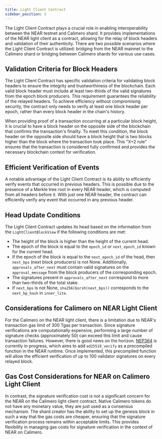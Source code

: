 ```yaml
---
title: Light Client Contract
sidebar_position: 3
---
```


The Light Client Contract plays a crucial role in enabling interoperability between the NEAR testnet and Calimero shard. It provides implementations of the NEAR light client as a contract, allowing for the relay of block headers and validation of their authenticity. There are two possible scenarios where the Light Client Contract is utilized: bridging from the NEAR mainnet to the Calimero shard or bridging between Calimero shards for various use cases. 

## Validation Criteria for Block Headers

The Light Client Contract has specific validation criteria for validating block headers to ensure the integrity and trustworthiness of the blockchain. Each valid block header must include at least two-thirds of the valid signatures from the epoch block producers. This requirement guarantees the reliability of the relayed headers. To achieve efficiency without compromising security, the contract only needs to verify at least one block header per epoch, rather than every block header in the chain's history.

When providing proof of a transaction occurring at a particular block height, it is crucial to have a block header on the opposite side of the blockchain that confirms the transaction's finality. To meet this condition, the block header on the opposite side should have a block height that is two blocks higher than the block where the transaction took place. This "X+2 rule" ensures that the transaction is considered fully confirmed and provides the necessary blockchain context for verification.


## Efficient Verification of Events

A notable advantage of the Light Client Contract is its ability to efficiently verify events that occurred in previous headers. This is possible due to the presence of a Merkle tree root in every NEAR header, which is computed from all headers before it. With just one NEAR header, the contract can efficiently verify any event that occurred in any previous header.

## Head Update Conditions

The Light Client Contract updates its head based on the information from the `LightClientBlockView` if the following conditions are met:

- The height of the block is higher than the height of the current head.
- The epoch of the block is equal to the `epoch_id` or `next_epoch_id` known for the current head.
- If the epoch of the block is equal to the `next_epoch_id` of the head, then `next_bps` (next block producers) is not None. Additionally, `approvals_after_next` must contain valid signatures on the `approval_message` from the block producers of the corresponding epoch.
- The signatures present in `approvals_after_next` correspond to more than two-thirds of the total stake.
- If `next_bps` is not None, `sha256(borsh(next_bps))` corresponds to the `next_bp_hash` in `inner_lite`.

## Considerations for Calimero on NEAR Light Client

For the Calimero on the NEAR light client, there is a limitation due to NEAR's transaction gas limit of 300 Tgas per transaction. Since signature verifications are computationally expensive, performing a large number of signature checks (approximately 50) can exceed this limit and cause transaction failures. However, there is good news on the horizon. [NEP364](https://github.com/near/nearcore/issues/7567) is currently in progress, which aims to add `ed25519_verify` as a precompiled function in the NEAR runtime. Once implemented, this precompiled function will allow the efficient verification of up to 100 validator signatures on every relayed block.

## Gas Cost Considerations for NEAR on Calimero Light Client

In contrast, the signature verification cost is not a significant concern for the NEAR on the Calimero light client contract. Native Calimero tokens do not have any monetary value, they are just used as a consensus mechanism. The shard creator has the ability to set up the genesis block in such a way that the gas costs are cheaper, ensuring that the signature verification process remains within acceptable limits. This provides flexibility in managing gas costs for signature verification in the context of NEAR on Calimero.
